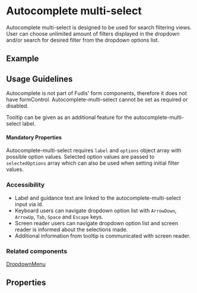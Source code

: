 
<Meta title="Components/Autocomplete multi-select" />

# Autocomplete multi-select

Autocomplete multi-select is designed to be used for search filtering views. User can choose unlimited amount of filters displayed in the dropdown and/or search for desired filter from the dropdown options list.

## Example

<Canvas of={AutocompleteMultiSelectStories.AutocompleteMultiSelect}></Canvas>

## Usage Guidelines

Autocomplete is not part of Fudis' form components, therefore it does not have formControl. Autocomplete-multi-select cannot be set as required or disabled.

Tooltip can be given as an additional feature for the autocomplete-multi-select label.

#### Mandatory Properties

Autocomplete-multi-select requires `label` and `options` object array with possible option values. Selected option values are passed to `selectedOptions` array which can also be used when setting initial filter values.

### Accessibility

- Label and guidance text are linked to the autocomplete-multi-select input via id.
- Keyboard users can navigate dropdown option list with <code>ArrowDown</code>, <code>ArrowUp</code>, <code>Tab</code>, <code>Space</code> and <code>Escape</code> keys.
- Screen reader users can navigate dropdown option list and screen reader is informed about the selections made.
- Additional information from tooltip is communicated with screen reader.

### Related components

[DropdownMenu](/docs/components-dropdown-menu--documentation)

## Properties

<ArgTypes of={AutocompleteMultiSelectComponent} />
